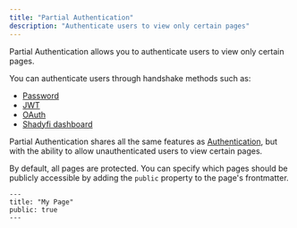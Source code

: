```yaml
---
title: "Partial Authentication"
description: "Authenticate users to view only certain pages"
---
```


Partial Authentication allows you to authenticate users to view only certain pages.

You can authenticate users through handshake methods such as:

- [Password](./authentication-setup/password)
- [JWT](./authentication-setup/jwt)
- [OAuth](./authentication-setup/oauth)
- [Shadyfi dashboard](./authentication-setup/shadyfi)

Partial Authentication shares all the same features as [Authentication](./authentication), but with the ability to allow unauthenticated users to view certain pages.

By default, all pages are protected. You can specify which pages should be publicly accessible by adding the `public` property to the page's frontmatter.

```mdx
---
title: "My Page"
public: true
---
```
